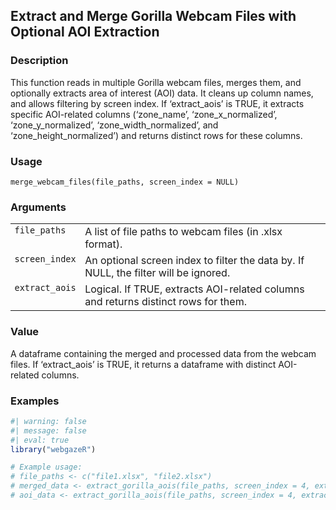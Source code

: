 ## Extract and Merge Gorilla Webcam Files with Optional AOI Extraction {.unnumbered}


### Description

This function reads in multiple Gorilla webcam files, merges them, and optionally extracts area of interest (AOI) data.
It cleans up column names, and allows filtering by screen index. If 'extract_aois' is TRUE, it extracts specific AOI-related
columns ('zone_name', 'zone_x_normalized', 'zone_y_normalized', 'zone_width_normalized', and 'zone_height_normalized') and
returns distinct rows for these columns.



### Usage

<pre><code class='language-R'>merge_webcam_files(file_paths, screen_index = NULL)
</code></pre>


### Arguments

<table>
<tr><td style = "white-space: collapse; font-family: monospace; vertical-align: top"><code id="file_paths">file_paths</code></td>
<td>
A list of file paths to webcam files (in .xlsx format).
</td></tr>
<tr><td style = "white-space: collapse; font-family: monospace; vertical-align: top"><code id="screen_index">screen_index</code></td>
<td>
An optional screen index to filter the data by. If NULL, the filter will be ignored.
</td></tr>
<tr><td style = "white-space: collapse; font-family: monospace; vertical-align: top"><code id="extract_aois">extract_aois</code></td>
<td>
Logical. If TRUE, extracts AOI-related columns and returns distinct rows for them.
</td></tr>
</table>


### Value

A dataframe containing the merged and processed data from the webcam files. If 'extract_aois' is TRUE, it returns
a dataframe with distinct AOI-related columns.



### Examples
::: {.to-webr}
```r
#| warning: false
#| message: false
#| eval: true
library("webgazeR")

# Example usage:
# file_paths <- c("file1.xlsx", "file2.xlsx")
# merged_data <- extract_gorilla_aois(file_paths, screen_index = 4, extract_aois = FALSE)
# aoi_data <- extract_gorilla_aois(file_paths, screen_index = 4, extract_aois = TRUE)


```
:::
